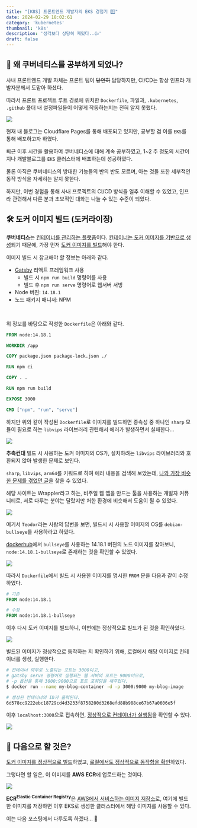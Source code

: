 ```yaml
---
title: "[K8S] 프론트엔드 개발자의 EKS 경험기 1️⃣"
date: 2024-02-29 18:02:61
category: 'kubernetes'
thumbnail: 'k8s'
description: '생각보다 상당히 재밌다..👍'
draft: false
---
```



## 🤔 왜 쿠버네티스를 공부하게 되었나?

사내 프론트엔드 개발 자체는 프론트 팀이 <del>당연히</del> 담당하지만, CI/CD는 항상 인프라 개발자분께서 도맡아 하셨다.

따라서 프론트 프로젝트 루트 경로에 위치한 `Dockerfile`, 파일과,  `.kubernetes`, `.github` 폴더 내 설정파일들이 어떻게 작동하는지는 전혀 알지 못했다.

![](https://i.imgur.com/RmVJd3y.png)

현재 내 블로그는 Cloudflare Pages를 통해 배포되고 있지만, 공부할 겸 이를 `EKS`를 통해 배포하고자 하였다.

퇴근 이후 시간을 활용하여 쿠버네티스에 대해 계속 공부하였고, 1~2 주 정도의 시간이 지나 개발블로그를 `EKS` 클러스터에 배포하는데 성공하였다.

물론 아직은 쿠버네티스의 방대한 기능들의 반의 반도 모르며, 아는 것들 또한 세부적인 동작 방식을 자세히는 알지 못한다.

하지만, 이번 경험을 통해 사내 프로젝트의 CI/CD 방식을 얼추 이해할 수 있었고, 인프라 관련해서 다른 분과 초보적인 대화는 나눌 수 있는 수준이 되었다.

## 🛠️ 도커 이미지 빌드 (도커라이징)

**쿠버네티스**는 <u>컨테이너를 관리하는 플랫폼</u>이다. <u>컨테이너는 도커 이미지를 기반으로 생성</u>되기 때문에, 가장 먼저 <u>도커 이미지를 빌드</u>해야 한다.

이미지 빌드 시 참고해야 할 정보는 아래와 같다.

- [Gatsby](https://www.gatsbyjs.com/) 리액트 프레임워크 사용
  - 빌드 시 `npm run build` 명령어를 사용
  - 빌드 후 `npm run serve` 명령어로 웹서버 서빙
- Node 버젼: `14.18.1`
- 노드 패키지 매니저: NPM
<br />

위 정보를 바탕으로 작성한 `Dockerfile`은 아래와 같다.

```Dockerfile
FROM node:14.18.1

WORKDIR /app

COPY package.json package-lock.json ./

RUN npm ci

COPY . .

RUN npm run build

EXPOSE 3000

CMD ["npm", "run", "serve"]
```

하지만 위와 같이 작성된 `Dockerfile`로 이미지를 빌드하면 종속성 중 하나인 `sharp` 모듈이 필요로 하는 `libvips` 라이브러리 관련해서 에러가 발생하면서 실패한다...

![](https://i.imgur.com/HjdafUv.png)

**추측컨대** 빌드 시 사용하는 도커 이미지의 OS가, 설치하려는 `libvips` 라이브러리와 호환되지 않아 발생한 문제로 보인다.

`sharp`, `libvips`, `arm64`를 키워드로 하여 에러 내용을 검색해 보았는데, [나와 가장 비슷한 문제를 겪었던 글](https://community.wappler.io/t/docker-deploy-on-macos-m1-arm-service-web-failed-to-build-sharp-error/38233)을 찾을 수 있었다.

해당 사이트는 Wrappler라고 하는, 비주얼 웹 앱을 만드는 툴을 사용하는 개발자 커뮤니티로, 서로 다루는 분야는 달랐지만 처한 환경에 비슷해서 도움이 될 수 있었다.

![](https://i.imgur.com/2KaNOzX.png)

여기서 `Teodor`라는 사람의 답변을 보면, 빌드시 시 사용할 이미지의 OS를 `debian-bullseye`를 사용하라고 하였다.

[dockerhub](https://hub.docker.com/)에서 `bullseye`를 사용하는 14.18.1 버젼의 노드 이미지를 찾아보니, `node:14.18.1-bullseye`로 존재하는 것을 확인할 수 있었다.

![](https://i.imgur.com/jfzR3HK.png)

따라서 `Dockerfile`에서 빌드 시 사용한 이미지를 명시한 `FROM` 문을 다음과 같이 수정하였다.

```Dockerfile
# 기존
FROM node:14.18.1

# 수정
FROM node:14.18.1-bullseye
```

이후 다시 도커 이미지를 빌드하니, 이번에는 정상적으로 빌드가 된 것을 확인하였다.

![](https://i.imgur.com/Sgg4mYC.png)

빌드된 이미지가 정상적으로 동작하는 지 확인하기 위해, 로컬에서 해당 이미지로 컨테이너를 생성, 실행한다.


```bash
# 컨테이너 외부로 노출되는 포트는 3000이고,
# gatsby serve 명령어로 실행되는 웹 서버의 포트는 9000이므로,
# -p 옵션을 통해 3000:9000으로 포트 포워딩을 해주었다.
$ docker run --name my-blog-container -d -p 3000:9000 my-blog-image

# 생성된 컨테이너의 ID가 출력된다.
6d578cc9222ebc18729cd4d3233f8758200d3268efd88b988ce67b67a0606e5f
```

이후 `localhost:3000`으로 접속하면, <u>정상적으로 컨테이너가 실행됨</u>을 확인할 수 있다.

![](https://i.imgur.com/sqVsTJy.png)


## 🤔 다음으로 할 것은?

<u>도커 이미지를 정상적으로 빌드</u>하였고, <u>로컬에서도 정상적으로 동작함을 확인</u>하였다.

그렇다면 할 일은, 이 이미지를 **AWS ECR**에 업로드하는 것이다.

![](https://i.imgur.com/QcfTF7E.png)

<b>ECR<sup>Elastic Container Registry</sup></b>은 <u>AWS에서 서비스하는 이미지 저장소</u>로, 여기에 빌드한 이미지를 저장하면 이후 EKS로 생성한 클러스터에서 해당 이미지를 사용할 수 있다.

이는 다음 포스팅에서 다루도록 하겠다... 🙇‍
